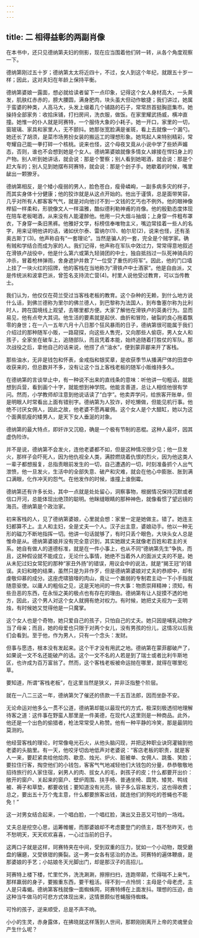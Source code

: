 ```yaml
---
---
---
```

title: 二 相得益彰的两副肖像
---





在本书中，还只见德纳第夫妇的侧影，现在应当围着他们转一转，从各个角度观察一下。

德纳第刚过五十岁；德纳第太太将近四十，不过，女人到这个年纪，就跟五十岁一样；因此，这对夫妇在年龄上保持平衡。

德纳第婆娘一露面，想必就给读者留下一点印象，记得这个女人身材高大，一头黄发，肌肤红赤赤的，膀大腰圆，满身肥肉，块头虽大但动作敏捷；我们讲过，她属于蛮婆的种类，人高马大，头发上缀着几个铺路的石子，常常昂首挺胸逛集市。她操持全部家务：收拾床铺，打扫房间，洗衣服，做饭。在家里耀武扬威，横冲直撞。她惟一的仆人就是珂赛特，一个服侍大象的小耗子。她一开口，家里的一切，窗玻璃、家具和家里人，无不颤抖。她那张宽脸满是雀斑，看上去就像一个漏勺。她还长了胡须，是菜市场男扮女装的搬运工的理想形象。她骂起人来特别精彩，常夸耀自己能一拳打碎一个核桃。说来也怪，这个母夜叉竟从小说中学了些娇声媚态，否则，谁也不会想到她是个女人。德纳第婆娘就像多情女人嫁接在悍妇身上的产物。别人听到她讲话，就会说：那是个警察；别人看到她喝酒，就会说：那是个赶大车的；别人见到她摆布珂赛特，就会说：那是个刽子手。她歇着的时候，嘴里龇出一颗獠牙。

德纳第相反，是个矮小瘦弱的男人，脸色苍白，瘦骨嶙峋，一副多病多灾的样子，而其实身体十分健康；他的狡诈就是从这点开始的。他出于谨慎，总是面带笑容，几乎对所有人都客客气气，就是对向他讨不到一文钱的乞丐也不例外。他的眼神像榉貂一样柔和，形貌像文人一样温雅，酷似德利勒神甫的肖像。他的殷勤态度体现在陪车老板喝酒，从来没有人能灌醉他。他用一只大烟斗抽烟；上身穿一件粗布罩衣，下身穿一条旧黑裤。他雅好文学，标榜信奉唯物主义，嘴边常挂着一些人的名字，用来证明他讲的话，诸如伏尔泰、雷纳尔(1)、帕尔尼(2)，说来也怪，还有圣奥古斯丁(3)。他声称自有“一套理论”。当然是骗人的一套，完全是个贼学家。确有贼和学结合而成为家的人。我们记得，他声称在军队中效过力，常常得意地叙述在滑铁卢战役中，他是什么第六或第九轻骑团的中士，独自抵挡过一队死神骑兵的冲杀，冒着枪林弹雨，舍身遮护并救了“一位受了重伤的将军”。因此，他的门口墙上挂了一块火红的招牌，他的客栈在当地称为“滑铁卢中士酒家”。他是自由派，又是传统派和波拿巴派，曾签名支持流亡营(4)。村里人说他受过教育，可以当传教士。

我们认为，他仅仅在荷兰受过当客栈老板的教育。这个杂种的无赖，到什么地方说什么话，到佛兰德称为里尔的佛兰德人，到巴黎称为法国人，到布鲁塞尔称为比利时人，跨在国境线上观望，去哪里都方便。大家了解他在滑铁卢的英勇行为。显而易见，他有点夸大其词。他生活的要素就是起伏、曲折和冒险，破裂的良心拖着飘零的身世；在一八一五年六月十八日那个狂风暴雨的日子，德纳第很可能属于我们介绍过的那种随军小贩，一路窥探，向这些人售兜，又向那些人偷窃，男人女人和孩子，全家坐在破车上，追随部队，而且凭着本能，始终追随着打胜仗的军队。那次战役之后，拿他自己的话来说，他捞了点“油水”，便到蒙菲郿来开了客栈。

那些油水，无非是钱包和怀表，金戒指和银奖章，是收获季节从播满尸体的田垄中收获来的，但总数并不多，没有让这个当上客栈老板的随军小贩维持多久。

在德纳第的言谈举止中，有一种说不出来的直线条的意味：听他讲一句粗话，就能想到兵营，看到画个十字，就能想到神学院。他能言善道，总让人相信他很有学问。然而，小学教师却注意到他说话读了“白字”。他卖弄学问，给旅客开账单，但是明眼人时常看出上面有错别字。德纳第为人狡诈，好吃懒做，但能见机行事。他绝不讨厌女佣人，因此之故，他老婆不愿再雇佣。这个女人是个大醋缸，她以为这个面黄肌瘦的矮男人，是天下女人垂涎的对象。

德纳第的最大特点，即奸诈又沉稳，确是一个极有节制的恶棍。这种人最坏，因其虚伪险诈。

并不是说，德纳第不会发火，连他老婆都不如，但是这种情况很少见；他一旦发火，那样子会吓死人，因为他仇视全人类，满腔燃烧着仇恨的烈火，因为他这类人一辈子都想报复，总指责眼前发生的一切，自己遭遇的一切，时刻准备抓个人出气泄愤，他一旦发火，生活中的全部失意、破产和灾难，就会在他心中膨胀、胀到满口满眼，化作冲天的怨气。在他发作的时候，谁撞上谁倒霉。

德纳第还有许多长处，其中一点就是处处留心，洞察事物，根据情况保持沉默或者信口开河，总能体现出绝顶的聪明。他眯缝眼睛的那种神色，就像看惯了望远镜的海员。德纳第是个政治家。

初来客栈的人，见了德纳第婆娘，心里就会想：家里一定是她做主。错了。她连主妇都算不上。主人和主妇，全是丈夫一个人。汉子出主意，婆娘动手。他以一种无形的磁力不断地指挥一切。他讲一句话就够了，有时只丢个眼色，大块头女人总是惟命是从。德纳第婆娘并没有完全意识到，其实她跟丈夫就像老百姓和君主的关系。她自有做人的道德标准，就是在一件小事上，也从不同“德纳第先生”争执，而且，这种假设就不能成立，无论什么事情，她绝不当着外人的面派丈夫的不是。她从未犯过妇女常犯的那种“家丑外扬”的错误，用议会中的说法，就是“揭王冠”的错误。夫妇和睦的结果，虽然只是为非作歹，但是德纳第婆娘对丈夫的恭顺中，却有虔敬仰慕的成分。这座虎啸狼嚎的肉山，竟让一个羸弱的专制君主动一下小手指就随意驱使。以庸人的粗俗之见，这是天地间的一件大事：物质崇拜精神；须知，有些丑恶的东西，在永恒之美的极点也有存在的理由。德纳第有让人捉摸不透的地方，因此，这个男人对这个女人就拥有绝对权力。有时候，她把丈夫视为一支明烛，有时候她又觉得他是一只魔掌。

这个女人也是个奇物，她只爱自己的孩子，只怕自己的丈夫。她只因是哺乳动物才当了母亲；而且，她的母爱也只限于对两个女儿，没有男孩的份儿，这情况以后我们会看到。至于他，作为男人，只有一个念头：发财。

但事与愿违，根本没有发起来。这个干才没有用武之地。德纳第在蒙菲郿破产了，如果说一文不名还能破产的话。这个一文不名的人若是到了瑞士或者比利牛斯地区，也许成为百万富翁了。然而，这个客栈老板被命运抛在哪里，就得在哪里吃草。

要知道，所谓“客栈老板”，在这里当然是狭义，并非泛指整个阶层。

就在一八二三这一年，德纳第欠了催还的债款一千五百法郎，因而坐卧不安。

无论命运对他多么一贯不公道，德纳第却能以最现代的方式，极深刻极透彻地理解待客之道：这件事在野蛮人那里是一件美德，在现代人这里则是一种商品。此外，他还是一个出色的偷猎者，枪法常常受人称赞。他有一种平静的冷笑，那是最阴险莫测的。

他经营客栈的理论，时常像电光石火，从他头脑闪现，并把这种职业诀窍灌输到他老婆的头脑里。有一天，他咬牙切齿地低声对老婆说：“客店老板的职责，就是客人一来，要赶紧卖给他烩肉、歇息、烛光、炉火、脏被单、女佣人、跳蚤、笑脸；要拉住行客，掏空他们的小钱包，客客气气地减轻他们大钱包的分量，恭恭敬敬地招待旅行的人家住宿，剁男人的肉、拔女人的毛，剥孩子的皮；什么都要开出价：敞开的窗户、关起来的窗户、壁炉周围、扶手椅、普通坐椅、圆凳、矮凳、鸭绒被、褥子和草垫，都要收钱；要知道没有光亮，镜子多么容易发污，这也得收费；总之，要出五十万个鬼主意，什么都要旅客出钱，就连他们的狗吃的苍蝇也不能免！”

这一对男女结合起来，一个唱白脸，一个唱红脸，演出又丑恶又可怕的一场戏。

丈夫总是挖空心思，运筹帷幄，而那婆娘却不考虑要登门的债主，既不愁昨天，也不愁明天，天天欢欢喜喜，一心过当前的日子。

这两口子就是这样，珂赛特夹在中间，受到双重的压力，犹如一个小动物，既受磨盘的辗磨，又受铁钳的撕裂。这一男一女各有惩治的办法。珂赛特的遍体鞭痕，是那婆娘的手艺；小姑娘冬天光脚出门，却是那汉子的高招儿。

珂赛特上楼下楼，忙里忙外，洗洗涮涮，擦擦扫扫，连跑带颠，忙得喘不上来气，那样羸弱的身子，要搬重东西，要干粗活。得不到一点怜悯：主母是个母老虎，主人是只毒蝎。德纳第客栈就像一面蜘蛛网，珂赛特缚在上面发抖。理想的压迫，由这种当牛做马的可悲方式体现出来，这情景颇似苍蝇服侍蜘蛛。

可怜的孩子，逆来顺受，总是不声不响。

小小的生灵，赤身露体，在拂晓就这样落到人世间，那颗刚刚离开上帝的灵魂里会产生什么呢？